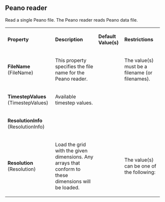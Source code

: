 
==Peano reader==

Read a single Peano file.
The Peano reader reads Peano data file.


{| class="PropertiesTable" border="1" cellpadding="5"
|-
| '''Property'''
| '''Description'''
| '''Default Value(s)'''
| '''Restrictions'''

|-
|'''FileName''' (FileName)
|

This property specifies the file name for the Peano reader.

|

|
The value(s) must be a filename (or filenames).
|-
|'''TimestepValues''' (TimestepValues)
|

Available timestep values.

|

|

|-
|'''ResolutionInfo''' (ResolutionInfo)
|

|

|

|-
|'''Resolution''' (Resolution)
|
Load the grid with the given dimensions. Any arrays that
conform to these dimensions will be loaded.
|

|
The value(s) can be one of the following:

|}

